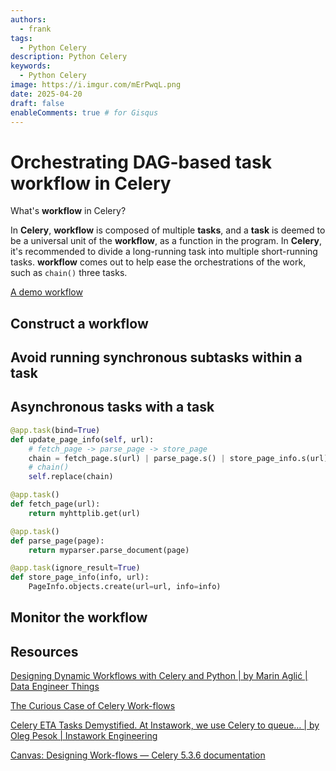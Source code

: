 ```yaml
---
authors:
  - frank
tags:
  - Python Celery
description: Python Celery
keywords:
  - Python Celery
image: https://i.imgur.com/mErPwqL.png
date: 2025-04-20
draft: false
enableComments: true # for Gisqus
---
```


# Orchestrating DAG-based task workflow in Celery

What's **workflow** in Celery?

In **Celery**, **workflow** is composed of multiple **tasks**, and a **task** is deemed to be a universal unit of the **workflow**, as a function in the program. In **Celery**, it's recommended to divide a long-running task into multiple short-running tasks. **workflow** comes out to help ease the orchestrations of the work, such as `chain()` three tasks.

[A demo workflow](https://github.com/liviaerxin/fastapi-celery-ml/blob/main/app/examples/celery_workflow.py)

<!--truncate-->

## Construct a workflow

## Avoid running synchronous subtasks within a task

## Asynchronous tasks with a task

```py
@app.task(bind=True)
def update_page_info(self, url):
    # fetch_page -> parse_page -> store_page
    chain = fetch_page.s(url) | parse_page.s() | store_page_info.s(url)
    # chain()
    self.replace(chain)

@app.task()
def fetch_page(url):
    return myhttplib.get(url)

@app.task()
def parse_page(page):
    return myparser.parse_document(page)

@app.task(ignore_result=True)
def store_page_info(info, url):
    PageInfo.objects.create(url=url, info=info)
```

## Monitor the workflow


## Resources

[Designing Dynamic Workflows with Celery and Python | by Marin Aglić | Data Engineer Things](https://blog.det.life/replacing-celery-tasks-inside-a-chain-b1328923fb02)

[The Curious Case of Celery Work-flows](https://dev.to/akarshan/the-curious-case-of-celery-work-flows-39f7)

[Celery ETA Tasks Demystified. At Instawork, we use Celery to queue… | by Oleg Pesok | Instawork Engineering](https://engineering.instawork.com/celery-eta-tasks-demystified-424b836e4e94)

[Canvas: Designing Work-flows — Celery 5.3.6 documentation](https://docs.celeryq.dev/en/stable/userguide/canvas.html)